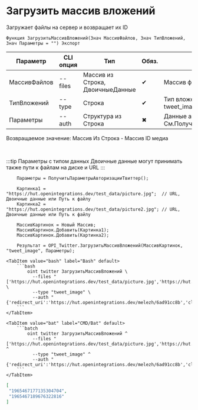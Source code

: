 ﻿---
sidebar_position: 7
description: Загрузить массив вложений и другие функции для работы с Twitter в Открытом пакете интеграций - бесплатной open-source библиотеке интеграций для 1С:Предприятие 8, OneScript и CLI
keywords: [1C, 1С, 1С:Предприятие, 1С:Предприятие 8.3, API, Интеграция, Сервисы, Обмен, OneScript, CLI, Twitter]
---


# Загрузить массив вложений
 Загружает файлы на сервер и возвращает их ID



`Функция ЗагрузитьМассивВложений(Знач МассивФайлов, Знач ТипВложений, Знач Параметры = "") Экспорт`

  | Параметр | CLI опция | Тип | Обяз. | Назначение |
  |-|-|-|-|-|
  | МассивФайлов | --files | Массив из Строка, ДвоичныеДанные | &#x2714; | Массив файлов для загрузки |
  | ТипВложений | --type | Строка | &#x2714; | Тип вложений: tweet_video, tweet_image, tweet_gif |
  | Параметры | --auth | Структура из Строка | &#x2716; | Данные авторизации. См.ПолучитьСтандартныеПараметры |

  
  Возвращаемое значение:   Массив Из Строка -  Массив ID медиа

<br/>

:::tip
Параметры с типом данных Двоичные данные могут принимать также пути к файлам на диске и URL
:::
<br/>



```bsl title="Пример использования для 1С:Предприятие/OneScript"
    Параметры = ПолучитьПараметрыАвторизацииТвиттер();

    Картинка1 = "https://hut.openintegrations.dev/test_data/picture.jpg";  // URL, Двоичные данные или Путь к файлу
    Картинка2 = "https://hut.openintegrations.dev/test_data/picture2.jpg"; // URL, Двоичные данные или Путь к файлу

    МассивКартинок = Новый Массив;
    МассивКартинок.Добавить(Картинка1);
    МассивКартинок.Добавить(Картинка2);

    Результат = OPI_Twitter.ЗагрузитьМассивВложений(МассивКартинок, "tweet_image", Параметры);
```
    

 <Tabs>
  
    <TabItem value="bash" label="Bash" default>
        ```bash
            oint twitter ЗагрузитьМассивВложений \
              --files "['https://hut.openintegrations.dev/test_data/picture.jpg','https://hut.openintegrations.dev/test_data/picture2.jpg']" \
              --type "tweet_image" \
              --auth "{'redirect_uri':'https://hut.openintegrations.dev/melezh/6ad91cc8b','client_id':'***','client_secret':'***','access_token':'***','refresh_token':'***','oauth_token':'***','oauth_token_secret':'***','oauth_consumer_key':'***','oauth_consumer_secret':'***'}"
        ```
    </TabItem>
  
    <TabItem value="bat" label="CMD/Bat" default>
        ```batch
            oint twitter ЗагрузитьМассивВложений ^
              --files "['https://hut.openintegrations.dev/test_data/picture.jpg','https://hut.openintegrations.dev/test_data/picture2.jpg']" ^
              --type "tweet_image" ^
              --auth "{'redirect_uri':'https://hut.openintegrations.dev/melezh/6ad91cc8b','client_id':'***','client_secret':'***','access_token':'***','refresh_token':'***','oauth_token':'***','oauth_token_secret':'***','oauth_consumer_key':'***','oauth_consumer_secret':'***'}"
        ```
    </TabItem>
</Tabs>


```json title="Результат"
[
 "1965467177135304704",
 "1965467189676322816"
]
```
